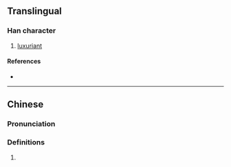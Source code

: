 {{character info}}
==Translingual==

===Han character===
{{Han char|rn=86|rad=火|as=12|sn=16|four=90904|canj=FFFD|ids=⿱焱木}}

# [[luxuriant]]

====References====
* {{Han ref|kx=0682.190|dkj=19408|dj=1094.140|hdz=32237.020|uh=71CA|ud=29130|bh=EA50|bd=59984}}

----

==Chinese==
{{zh-forms}}

===Pronunciation===
{{zh-pron
|m=shēn
|m-s=
|dg=
|c=san1
|c-t=
|g=
|h=pfs=
|j=
|mb=
|md=
|mn=
|mn-t=
|w=
|x=
|mc=y
|oc=y
|cat=n
}}

===Definitions===
{{zh-hanzi}}

# {{rfdef|zh}}